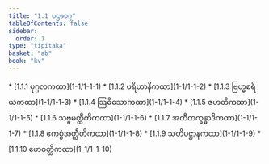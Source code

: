 ```yaml
---
title: "1.1 ပဌမဝဂ္ဂ"
tableOfContents: false
sidebar:
  order: 1
type: "tipitaka"
basket: "ab"
book: "kv"
---
```



<DynamicBreadcrumb />



<TableOfContents book="kv" section="1.1">
* [1.1.1 ပုဂ္ဂလကထာ](1-1/1-1-1)
* [1.1.2 ပရိဟာနိကထာ](1-1/1-1-2)
* [1.1.3 ဗြဟ္မစရိယကထာ](1-1/1-1-3)
* [1.1.4 ဩဓိသောကထာ](1-1/1-1-4)
* [1.1.5 ဇဟတိကထာ](1-1/1-1-5)
* [1.1.6 သဗ္ဗမတ္ထီတိကထာ](1-1/1-1-6)
* [1.1.7 အတီတက္ခန္ဓာဒိကထာ](1-1/1-1-7)
* [1.1.8 ဧကစ္စံအတ္ထီတိကထာ](1-1/1-1-8)
* [1.1.9 သတိပဋ္ဌာနကထာ](1-1/1-1-9)
* [1.1.10 ဟေဝတ္ထိကထာ](1-1/1-1-10)
</TableOfContents>
